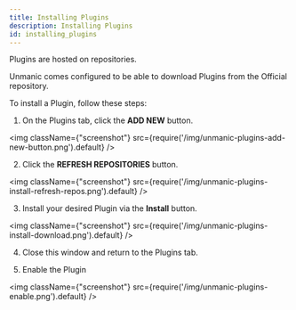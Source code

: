 ```yaml
---
title: Installing Plugins
description: Installing Plugins
id: installing_plugins
---
```



Plugins are hosted on repositories.

Unmanic comes configured to be able to download Plugins from the Official repository.

To install a Plugin, follow these steps:

1. On the Plugins tab, click the **ADD NEW** button.

<img className={"screenshot"} src={require('/img/unmanic-plugins-add-new-button.png').default} />

2. Click the **REFRESH REPOSITORIES** button.

<img className={"screenshot"} src={require('/img/unmanic-plugins-install-refresh-repos.png').default} />

3. Install your desired Plugin via the **Install** button.

<img className={"screenshot"} src={require('/img/unmanic-plugins-install-download.png').default} />

4. Close this window and return to the Plugins tab.

5. Enable the Plugin

<img className={"screenshot"} src={require('/img/unmanic-plugins-enable.png').default} />

